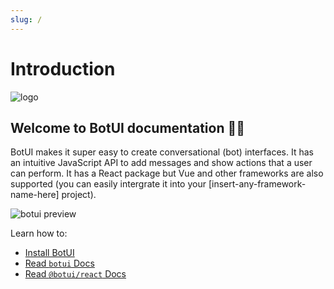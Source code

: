 ```yaml
---
slug: /
---
```


# Introduction

![logo](public/logo.svg)


## Welcome to BotUI documentation 👋🏼

BotUI makes it super easy to create conversational (bot) interfaces. It has an intuitive JavaScript API to add messages and show actions that a user can perform. It has a React package but Vue and other frameworks are also supported (you can easily intergrate it into your [insert-any-framework-name-here] project).


![botui preview](public/botui_preview.gif)

Learn how to:

- [Install BotUI](docs/install)
- [Read `botui` Docs](docs/core)
- [Read `@botui/react` Docs](docs/react)